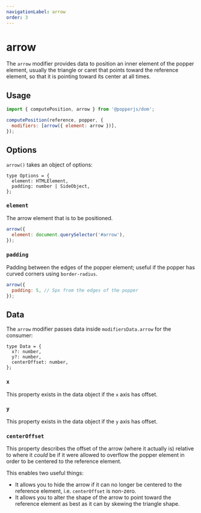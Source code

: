 ```yaml
---
navigationLabel: arrow
order: 3
---
```



# arrow

The `arrow` modifier provides data to position an inner element of the popper
element, usually the triangle or caret that points toward the reference element,
so that it is pointing toward its center at all times.

<Arrow />

## Usage

```js
import { computePosition, arrow } from '@popperjs/dom';

computePosition(reference, popper, {
  modifiers: [arrow({ element: arrow })],
});
```

## Options

`arrow()` takes an object of options:

```flow
type Options = {
  element: HTMLElement,
  padding: number | SideObject,
};
```

### `element`

The arrow element that is to be positioned.

```js
arrow({
  element: document.querySelector('#arrow'),
});
```

### `padding`

Padding between the edges of the popper element; useful if the popper has curved
corners using `border-radius`.

```js
arrow({
  padding: 5, // 5px from the edges of the popper
});
```

## Data

The `arrow` modifier passes data inside `modifiersData.arrow` for the consumer:

```flow
type Data = {
  x?: number,
  y?: number,
  centerOffset: number,
};
```

### `x`

This property exists in the data object if the `x` axis has offset.

### `y`

This property exists in the data object if the `y` axis has offset.

### `centerOffset`

This property describes the offset of the arrow (where it actually is) relative
to where it _could_ be if it were allowed to overflow the popper element in
order to be centered to the reference element.

This enables two useful things:

- It allows you to hide the arrow if it can no longer be centered to the
  reference element, i.e. `centerOffset` is non-zero.
- It allows you to alter the shape of the arrow to point toward the reference
  element as best as it can by skewing the triangle shape.
